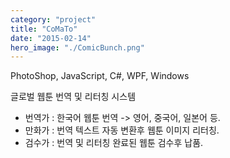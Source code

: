 ```yaml
---
category: "project"
title: "CoMaTo"
date: "2015-02-14"
hero_image: "./ComicBunch.png"
---
```

PhotoShop, JavaScript, C#, WPF, Windows

글로벌 웹툰 번역 및 리터칭 시스템

* 번역가 : 한국어 웹툰 번역 -> 영어, 중국어, 일본어 등.
* 만화가 : 번역 텍스트 자동 변환후 웹툰 이미지 리터칭.
* 검수가 : 번역 및 리터칭 완료된 웹툰 검수후 납품.
